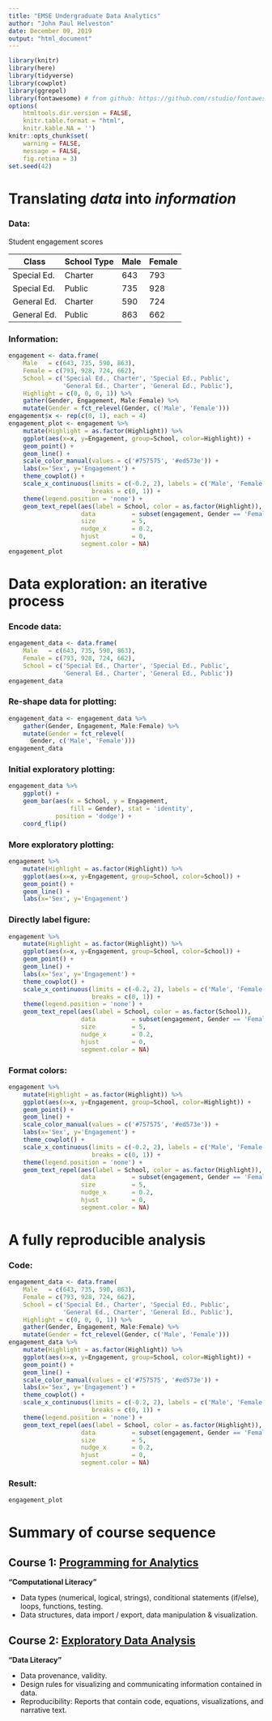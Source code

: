 ```yaml
---
title: "EMSE Undergraduate Data Analytics"
author: "John Paul Helveston"
date: December 09, 2019
output: "html_document"
---
```


```r
library(knitr)
library(here)
library(tidyverse)
library(cowplot)
library(ggrepel)
library(fontawesome) # from github: https://github.com/rstudio/fontawesome
options(
    htmltools.dir.version = FALSE,
    knitr.table.format = "html",
    knitr.kable.NA = '')
knitr::opts_chunk$set(
    warning = FALSE,
    message = FALSE,
    fig.retina = 3)
set.seed(42)
```

# Translating _data_ into _information_

### Data:

Student engagement scores

 Class       | School Type | Male | Female 
 ------------|-------------|------|-------
 Special Ed. | Charter     | 643  | 793
 Special Ed. | Public      | 735  | 928
 General Ed. | Charter     | 590  | 724
 General Ed. | Public      | 863  | 662   

### Information:

```r
engagement <- data.frame(
    Male   = c(643, 735, 590, 863),
    Female = c(793, 928, 724, 662),
    School = c('Special Ed., Charter', 'Special Ed., Public',
               'General Ed., Charter', 'General Ed., Public'),
    Highlight = c(0, 0, 0, 1)) %>%
    gather(Gender, Engagement, Male:Female) %>%
    mutate(Gender = fct_relevel(Gender, c('Male', 'Female')))
engagement$x <- rep(c(0, 1), each = 4)
engagement_plot <- engagement %>%
    mutate(Highlight = as.factor(Highlight)) %>% 
    ggplot(aes(x=x, y=Engagement, group=School, color=Highlight)) +
    geom_point() +
    geom_line() +
    scale_color_manual(values = c('#757575', '#ed573e')) +
    labs(x='Sex', y='Engagement') +
    theme_cowplot() +
    scale_x_continuous(limits = c(-0.2, 2), labels = c('Male', 'Female'),
                       breaks = c(0, 1)) +
    theme(legend.position = 'none') +
    geom_text_repel(aes(label = School, color = as.factor(Highlight)),
                    data          = subset(engagement, Gender == 'Female'),
                    size          = 5,
                    nudge_x       = 0.2,
                    hjust         = 0,
                    segment.color = NA)
engagement_plot
```

# Data exploration: an iterative process

### Encode data:

```r
engagement_data <- data.frame(
    Male   = c(643, 735, 590, 863),
    Female = c(793, 928, 724, 662),
    School = c('Special Ed., Charter', 'Special Ed., Public',
               'General Ed., Charter', 'General Ed., Public'))
engagement_data
```

### Re-shape data for plotting:

```r
engagement_data <- engagement_data %>% 
    gather(Gender, Engagement, Male:Female) %>%
    mutate(Gender = fct_relevel(
      Gender, c('Male', 'Female')))
engagement_data
```

### Initial exploratory plotting:

```r
engagement_data %>% 
    ggplot() +
    geom_bar(aes(x = School, y = Engagement, 
                 fill = Gender), stat = 'identity', 
             position = 'dodge') +
    coord_flip()
```

### More exploratory plotting:

```r
engagement %>%
    mutate(Highlight = as.factor(Highlight)) %>% 
    ggplot(aes(x=x, y=Engagement, group=School, color=School)) +
    geom_point() +
    geom_line() +
    labs(x='Sex', y='Engagement') 
```

### Directly label figure:

```r
engagement %>%
    mutate(Highlight = as.factor(Highlight)) %>% 
    ggplot(aes(x=x, y=Engagement, group=School, color=School)) +
    geom_point() +
    geom_line() +
    labs(x='Sex', y='Engagement') +
    theme_cowplot() +
    scale_x_continuous(limits = c(-0.2, 2), labels = c('Male', 'Female'),
                       breaks = c(0, 1)) +
    theme(legend.position = 'none') +
    geom_text_repel(aes(label = School, color = as.factor(School)),
                    data          = subset(engagement, Gender == 'Female'),
                    size          = 5,
                    nudge_x       = 0.2,
                    hjust         = 0,
                    segment.color = NA)
```

### Format colors:

```r
engagement %>%
    mutate(Highlight = as.factor(Highlight)) %>% 
    ggplot(aes(x=x, y=Engagement, group=School, color=Highlight)) +
    geom_point() +
    geom_line() +
    scale_color_manual(values = c('#757575', '#ed573e')) +
    labs(x='Sex', y='Engagement') +
    theme_cowplot() +
    scale_x_continuous(limits = c(-0.2, 2), labels = c('Male', 'Female'),
                       breaks = c(0, 1)) +
    theme(legend.position = 'none') +
    geom_text_repel(aes(label = School, color = as.factor(Highlight)),
                    data          = subset(engagement, Gender == 'Female'),
                    size          = 5,
                    nudge_x       = 0.2,
                    hjust         = 0,
                    segment.color = NA)
```

# A fully reproducible analysis

### Code:

```r
engagement_data <- data.frame(
    Male   = c(643, 735, 590, 863),
    Female = c(793, 928, 724, 662),
    School = c('Special Ed., Charter', 'Special Ed., Public',
               'General Ed., Charter', 'General Ed., Public'),
    Highlight = c(0, 0, 0, 1)) %>%
    gather(Gender, Engagement, Male:Female) %>%
    mutate(Gender = fct_relevel(Gender, c('Male', 'Female')))
engagement_data %>%
    mutate(Highlight = as.factor(Highlight)) %>% 
    ggplot(aes(x=x, y=Engagement, group=School, color=Highlight)) +
    geom_point() +
    geom_line() +
    scale_color_manual(values = c('#757575', '#ed573e')) +
    labs(x='Sex', y='Engagement') +
    theme_cowplot() +
    scale_x_continuous(limits = c(-0.2, 2), labels = c('Male', 'Female'),
                       breaks = c(0, 1)) +
    theme(legend.position = 'none') +
    geom_text_repel(aes(label = School, color = as.factor(Highlight)),
                    data          = subset(engagement, Gender == 'Female'),
                    size          = 5,
                    nudge_x       = 0.2,
                    hjust         = 0,
                    segment.color = NA)
```

### Result:

```r
engagement_plot 
```

# Summary of course sequence

## Course 1: [Programming for Analytics](https://emse6574-gwu.github.io/2019-Fall/)

**"Computational Literacy"**

- Data types (numerical, logical, strings), conditional statements (if/else), loops, functions, testing.
- Data structures, data import / export, data manipulation & visualization.

## Course 2: [Exploratory Data Analysis](https://emse-eda-gwu.github.io/2020-Spring/)

**"Data Literacy"**

- Data provenance, validity.
- Design rules for visualizing and communicating information contained in data.
- Reproducibility: Reports that contain code, equations, visualizations, and narrative text.